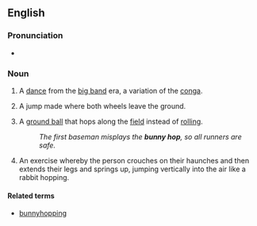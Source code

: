 {{also|bunnyhop|bunny-hop}}
==English==

===Pronunciation===
* {{audio|en|en-au-bunny hop.ogg|Audio (AU)}}

===Noun===
{{wikipedia|bunny_hop_(dance)|bunny hop}}
{{en-noun}}

# {{lb|en|chiefly|US|idiomatic}} A [[dance]] from the [[big band]] era, a variation of the [[conga]].
# {{lb|en|cycling}} A jump made where both wheels leave the ground.
# {{lb|en|baseball}} A [[ground ball]] that hops along the [[field]] instead of [[rolling]].
#: ''The first baseman misplays the '''bunny hop''', so all runners are safe.''
# An exercise whereby the person crouches on their haunches and then extends their legs and springs up, jumping vertically into the air like a rabbit hopping.

====Related terms====
* [[bunnyhopping]]